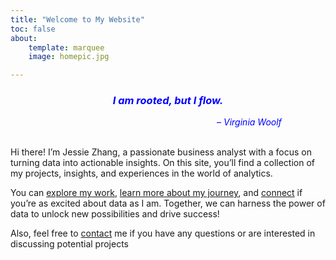 ```yaml
---
title: "Welcome to My Website"
toc: false
about: 
    template: marquee
    image: homepic.jpg

---
```

<div style="text-align: center;"> 
### *<span style="color: blue;">I am rooted, but I flow.*</span> 
</div>
<div style="text-align: center;"> 
&nbsp;&nbsp;&nbsp;&nbsp;&nbsp; &nbsp;&nbsp;&nbsp;&nbsp;&nbsp;&nbsp;&nbsp;&nbsp;&nbsp;&nbsp;&nbsp;&nbsp;&nbsp;&nbsp;&nbsp;&nbsp;&nbsp;&nbsp;&nbsp;&nbsp;&nbsp;&nbsp;&nbsp;&nbsp;&nbsp;&nbsp;&nbsp;&nbsp;&nbsp;&nbsp;&nbsp;&nbsp;&nbsp;&nbsp;&nbsp;&nbsp;&nbsp;&nbsp;&nbsp;&nbsp;&nbsp;&nbsp;&nbsp;&nbsp;&nbsp;&nbsp;&nbsp;&nbsp;&nbsp;&nbsp;&nbsp;&nbsp;&nbsp;&nbsp;&nbsp;&nbsp;&nbsp;&nbsp;&nbsp;  *<span style="color: blue;">-- Virginia Woolf*<br><br></span>
</div>  
  
Hi there! I'm Jessie Zhang, a passionate business analyst with a focus on turning data into actionable insights. On this site, you’ll find a collection of my projects, insights, and experiences in the world of analytics. 

You can [explore my work](projects.qmd), [learn more about my journey](about.qmd), and [connect](www.linkedin.com/in/jiaxinjessiezhang) if you’re as excited about data as I am. Together, we can harness the power of data to unlock new possibilities and drive success!   

Also, feel free to [contact](zhangj24@student.ubc.ca) me if you have any questions or are interested in discussing potential projects 
